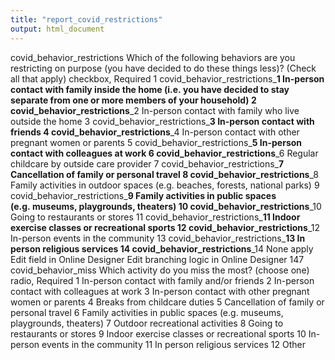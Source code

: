 ```yaml
---
title: "report_covid_restrictions"
output: html_document
---
```



covid_behavior_restrictions	Which of the following behaviors are you restricting on purpose (you have decided to do these things less)? (Check all that apply)	checkbox, Required
1	covid_behavior_restrictions___1	In-person contact with family inside the home (i.e. you have decided to stay separate from one or more members of your household)
2	covid_behavior_restrictions___2	In-person contact with family who live outside the home
3	covid_behavior_restrictions___3	In-person contact with friends
4	covid_behavior_restrictions___4	In-person contact with other pregnant women or parents
5	covid_behavior_restrictions___5	In-person contact with colleagues at work
6	covid_behavior_restrictions___6	Regular childcare by outside care provider
7	covid_behavior_restrictions___7	Cancellation of family or personal travel
8	covid_behavior_restrictions___8	Family activities in outdoor spaces (e.g. beaches, forests, national parks)
9	covid_behavior_restrictions___9	Family activities in public spaces (e.g. museums, playgrounds, theaters)
10	covid_behavior_restrictions___10	Going to restaurants or stores
11	covid_behavior_restrictions___11	Indoor exercise classes or recreational sports
12	covid_behavior_restrictions___12	In-person events in the community
13	covid_behavior_restrictions___13	In person religious services
14	covid_behavior_restrictions___14	None apply
Edit field in Online Designer
Edit branching logic in Online Designer
147	covid_behavior_miss	Which activity do you miss the most? (choose one)	radio, Required
1	In-person contact with family and/or friends
2	In-person contact with colleagues at work
3	In-person contact with other pregnant women or parents
4	Breaks from childcare duties
5	Cancellation of family or personal travel
6	Family activities in public spaces (e.g. museums, playgrounds, theaters)
7	Outdoor recreational activities
8	Going to restaurants or stores
9	Indoor exercise classes or recreational sports
10	In-person events in the community
11	In person religious services
12	Other